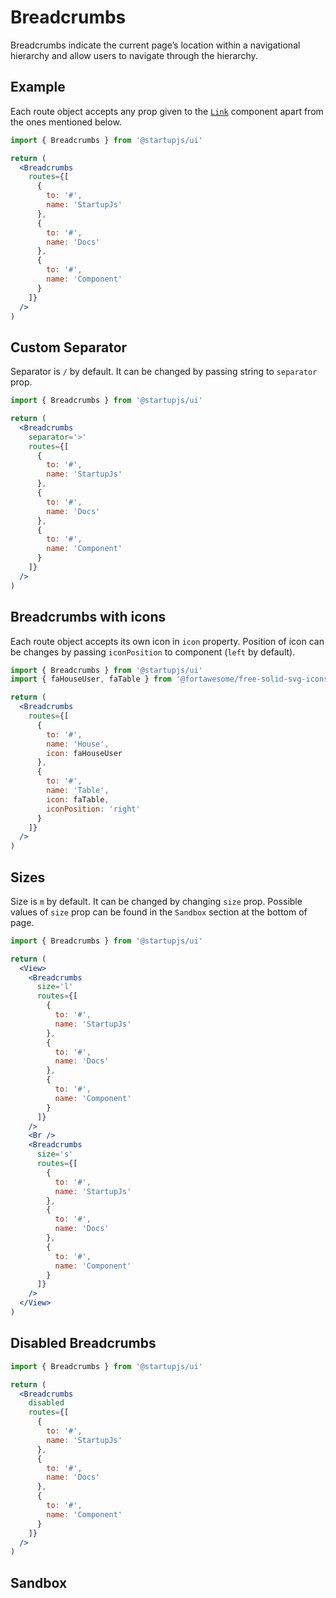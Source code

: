 
# Breadcrumbs
Breadcrumbs indicate the current page’s location within a navigational hierarchy and allow users to navigate through the hierarchy.

## Example

Each route object accepts any prop given to the [`Link`](/docs/en/docs/Link) component apart from the ones mentioned below.

```jsx
import { Breadcrumbs } from '@startupjs/ui'
```

```jsx example
return (
  <Breadcrumbs
    routes={[
      {
        to: '#',
        name: 'StartupJs'
      },
      {
        to: '#',
        name: 'Docs'
      },
      {
        to: '#',
        name: 'Component'
      }
    ]}
  />
)
```

## Custom Separator

Separator is `/` by default. It can be changed by passing string to `separator` prop.

```jsx
import { Breadcrumbs } from '@startupjs/ui'
```

```jsx example
return (
  <Breadcrumbs
    separator='>'
    routes={[
      {
        to: '#',
        name: 'StartupJs'
      },
      {
        to: '#',
        name: 'Docs'
      },
      {
        to: '#',
        name: 'Component'
      }
    ]}
  />
)
```

## Breadcrumbs with icons

Each route object accepts its own icon in `icon` property. Position of icon can be changes by passing `iconPosition` to component (`left` by default).

```jsx
import { Breadcrumbs } from '@startupjs/ui'
import { faHouseUser, faTable } from '@fortawesome/free-solid-svg-icons'
```

```jsx example
return (
  <Breadcrumbs
    routes={[
      {
        to: '#',
        name: 'House',
        icon: faHouseUser
      },
      {
        to: '#',
        name: 'Table',
        icon: faTable,
        iconPosition: 'right'
      }
    ]}
  />
)
```

## Sizes

Size is `m` by default. It can be changed by changing `size` prop. Possible values of `size` prop can be found in the `Sandbox` section at the bottom of page.

```jsx
import { Breadcrumbs } from '@startupjs/ui'
```

```jsx example
return (
  <View>
    <Breadcrumbs
      size='l'
      routes={[
        {
          to: '#',
          name: 'StartupJs'
        },
        {
          to: '#',
          name: 'Docs'
        },
        {
          to: '#',
          name: 'Component'
        }
      ]}
    />
    <Br />
    <Breadcrumbs
      size='s'
      routes={[
        {
          to: '#',
          name: 'StartupJs'
        },
        {
          to: '#',
          name: 'Docs'
        },
        {
          to: '#',
          name: 'Component'
        }
      ]}
    />
  </View>
)
```

## Disabled Breadcrumbs

```jsx
import { Breadcrumbs } from '@startupjs/ui'
```

```jsx example
return (
  <Breadcrumbs
    disabled
    routes={[
      {
        to: '#',
        name: 'StartupJs'
      },
      {
        to: '#',
        name: 'Docs'
      },
      {
        to: '#',
        name: 'Component'
      }
    ]}
  />
)
```


## Sandbox

<Sandbox Component={Breadcrumbs} />
